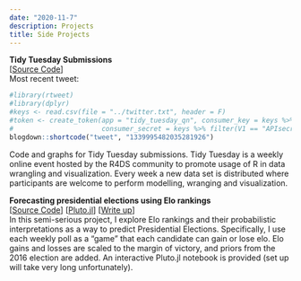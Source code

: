 ```yaml
---
date: "2020-11-7"
description: Projects
title: Side Projects
---
```


**Tidy Tuesday Submissions**  
[[Source Code](https://github.com/qpmnguyen/qn_tidytuesday)]   
Most recent tweet:  
```r
#library(rtweet)
#library(dplyr)
#keys <- read.csv(file = "../twitter.txt", header = F)
#token <- create_token(app = "tidy_tuesday_qn", consumer_key = keys %>% filter(V1 == "APIkey") %>% pull(V2),
#                      consumer_secret = keys %>% filter(V1 == "APIsecretkey") %>% pull(V2))
blogdown::shortcode("tweet", "1339995482035281926")
```
Code and graphs for Tidy Tuesday submissions. Tidy Tuesday is a weekly online event hosted by the R4DS community to promote usage of R in data wrangling and visualization. Every week a new data set is distributed where participants are welcome to perform modelling, wranging and visualization.  

**Forecasting presidential elections using Elo rankings**  
[[Source Code](https://github.com/qpmnguyen/elo_presidente)] [[Pluto.jl](https://mybinder.org/v2/gh/fonsp/pluto-on-binder/master?urlpath=pluto/open?url=https%253A%252F%252Fgithub.com%252Fqpmnguyen%252Felo_presidente%252Fblob%252Fmaster%252Fanalysis.jl%253Fraw%253Dtrue)]
[[Write up](https://qpmnguyen.netlify.app//2020/11/07/forecasting-presidential-election-using-elo-ratings/)]  
In this semi-serious project, I explore Elo rankings and their probabilistic interpretations as a way to predict Presidential Elections. Specifically, I use each weekly poll as a "game" that each candidate can gain or lose elo. Elo gains and losses are scaled to the margin of victory, and priors from the 2016 election are added. An interactive Pluto.jl notebook is provided (set up will take very long unfortunately).